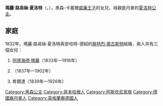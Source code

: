 {{Multiple issues|
{{Expand language|1=en|time=2021-02-07T15:45:01+00:00}}
{{Unreferenced|time=2021-02-07T15:45:01+00:00}}
}}
{{Infobox noble
| name        = 瑪麗·路易絲·夏洛特
| image       = Marie Louise of Hesse-Kassel.jpg
| birth_date  = {{Birth date|1814|05|09|df=y}}
| birth_place = [[哥本哈根|哥本哈根]]
| death_date  = {{Death date and age|1895|07|28|1814|05|09|df=y}}
| death_place = [[倫格里斯|倫格里斯]]
| noble family= [[黑森王朝|黑森王朝]]
| father      = [[威廉王子_(黑森-卡塞爾)|黑森-卡塞爾的威廉]]
| mother      = [[夏洛特公主_(丹麥)|丹麥的夏洛特公主]]
}}
'''瑪麗·路易絲·夏洛特'''（{{lang-de|Marie Luise Charlotte}}，{{bd|1814年|5月9日|1895年|7月28日}}），黑森-卡塞爾[[威廉王子_(黑森-卡塞爾)|威廉王子]]的女兒，母親是丹麥的[[夏洛特公主_(丹麥)|夏洛特公主]]。

== 家庭 ==
1832年，瑪麗·路易絲·夏洛特與安哈特-德紹的[[腓特烈·奧古斯特_(安哈特-德紹)|腓特烈·奧古斯特]]結婚，兩人共有三個女兒：
# [[阿德海德·瑪麗_(安哈特-德紹)|阿德海德·瑪麗]]（1833年—1916年）
# {{le|安哈特-德紹的巴蒂爾迪絲|Princess Bathildis of Anhalt-Dessau|巴蒂爾迪絲}}（1837年—1902年）
# 希爾達（1839年—1926年）

[[Category:黑森公主|Category:黑森公主]]
[[Category:哥本哈根人|Category:哥本哈根人]]
[[Category:阿斯坎尼家族|Category:阿斯坎尼家族]]
[[Category:德國裔丹麥人|Category:德國裔丹麥人]]
[[Category:英格蘭裔德國人|Category:英格蘭裔德國人]]